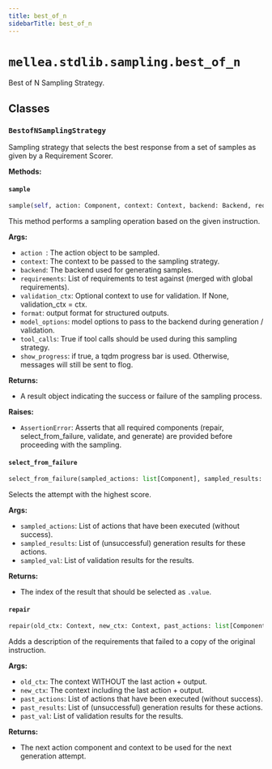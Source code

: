 ```yaml
---
title: best_of_n
sidebarTitle: best_of_n
---
```


# `mellea.stdlib.sampling.best_of_n`


Best of N Sampling Strategy.

## Classes

### `BestofNSamplingStrategy`


Sampling strategy that selects the best response from a set of samples as given by a Requirement Scorer.


**Methods:**

#### `sample`

```python
sample(self, action: Component, context: Context, backend: Backend, requirements: list[Requirement] | None) -> SamplingResult
```

This method performs a sampling operation based on the given instruction.

**Args:**
- `action `: The action object to be sampled.
- `context`: The context to be passed to the sampling strategy.
- `backend`: The backend used for generating samples.
- `requirements`: List of requirements to test against (merged with global requirements).
- `validation_ctx`: Optional context to use for validation. If None, validation_ctx = ctx.
- `format`: output format for structured outputs.
- `model_options`: model options to pass to the backend during generation / validation.
- `tool_calls`: True if tool calls should be used during this sampling strategy.
- `show_progress`: if true, a tqdm progress bar is used. Otherwise, messages will still be sent to flog.

**Returns:**
- A result object indicating the success or failure of the sampling process.

**Raises:**
- `AssertionError`: Asserts that all required components (repair, select_from_failure, validate, and generate) are provided before proceeding with the sampling.


#### `select_from_failure`

```python
select_from_failure(sampled_actions: list[Component], sampled_results: list[ModelOutputThunk], sampled_val: list[list[tuple[Requirement, ValidationResult]]]) -> int
```

Selects the attempt with the highest score.

**Args:**
- `sampled_actions`: List of actions that have been executed (without success).
- `sampled_results`: List of (unsuccessful) generation results for these actions.
- `sampled_val`: List of validation results for the results.

**Returns:**
- The index of the result that should be selected as `.value`.


#### `repair`

```python
repair(old_ctx: Context, new_ctx: Context, past_actions: list[Component], past_results: list[ModelOutputThunk], past_val: list[list[tuple[Requirement, ValidationResult]]]) -> tuple[Component, Context]
```

Adds a description of the requirements that failed to a copy of the original instruction.

**Args:**
- `old_ctx`: The context WITHOUT the last action + output.
- `new_ctx`: The context including the last action + output.
- `past_actions`: List of actions that have been executed (without success).
- `past_results`: List of (unsuccessful) generation results for these actions.
- `past_val`: List of validation results for the results.

**Returns:**
- The next action component and context to be used for the next generation attempt.

